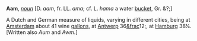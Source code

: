 '''Aam''', ''[[noun (part of speech)|noun]]'' [D. ''aam'', fr. LL. ''ama''; cf. L. ''hama'' a water [[bucket]], Gr. &?;]

A Dutch and German measure of liquids, varying in different cities, being at [[Amsterdam]] about 41 wine [[gallons]], at [[Antwerp]] 36[[&frac]]12;, at [[Hamburg]] 38&frac14;. [Written also ''Aum'' and ''Awm''.]